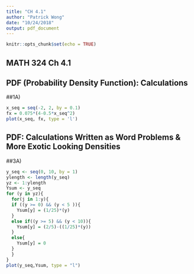 ```yaml
---
title: "CH 4.1"
author: "Patrick Wong"
date: "10/24/2018"
output: pdf_document
---
```


  ```r
knitr::opts_chunk$set(echo = TRUE)
```

## MATH 324 Ch 4.1


## PDF (Probability Density Function): Calculations

##1A)
```r
x_seq = seq(-2, 2, by = 0.1)
fx = 0.075*(4-0.5*x_seq^2)
plot(x_seq, fx, type = 'l')
```

## PDF: Calculations Written as Word Problems & More Exotic Looking Densities 

##3A)
```r
y_seq <- seq(0, 10, by = 1)
ylength <- length(y_seq)
yz <- 1:ylength
Ysum <- y_seq
for (y in yz){
  for(j in 1:y){
  if ((y >= 0) && (y < 5 )){
    Ysum[y] = (1/25)*(y)
  }
  else if((y >= 5) && (y < 10)){
    Ysum[y] = (2/5)-((1/25)*(y))
  }
  else{
    Ysum[y] = 0
  }
  }
}
plot(y_seq,Ysum, type = "l")
```
